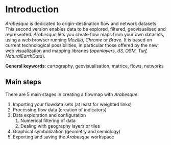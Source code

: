 # Introduction

*Arabesque* is dedicated to origin-destination flow and network datasets. This second version enables data to be explored, filtered, geovisualised and represented. *Arabesque* lets you create flow maps from your own datasets, using a web browser running *Mozilla*, *Chrome* or *Brave*. It is based on current technological possibilities, in particular those offered by the new web visualization and mapping libraries (*openlayers, d3, OSM, Turf, NaturalEarthData*).

**General keywords**: cartography, geovisualisation, matrice, flows, networks

## Main steps

There are 5 main stages in creating a flowmap with *Arabesque*:

1.  Importing your flowdata sets (at least for weighted links)
2.  Processing flow data (creation of indicators)
3.  Data exploration and configuration
    1.  Numerical filtering of data
    2.  Dealing with geography layers or tiles
4.  Graphical symbolization (geometry and semiology)
5.  Exporting and saving the *Arabesque* workspace
